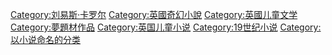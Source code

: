 {{Commonscat|Alice's Adventures in Wonderland}}

[[Category:刘易斯·卡罗尔|Category:刘易斯·卡罗尔]]
[[Category:英國奇幻小說|Category:英國奇幻小說]]
[[Category:英國儿童文学|Category:英國儿童文学]]
[[Category:夢題材作品|Category:夢題材作品]]
[[Category:英国儿童小说|Category:英国儿童小说]]
[[Category:19世纪小说|Category:19世纪小说]]
[[Category:以小说命名的分类‎|Category:以小说命名的分类‎]]